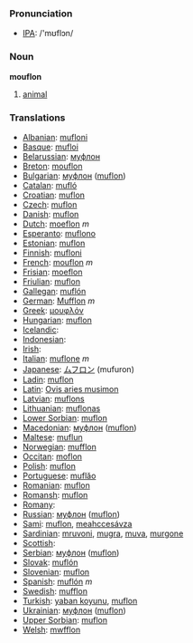 === Pronunciation ===
*[[w:IPA|IPA]]: /'mʊflɔn/

=== Noun ===

'''mouflon'''

# [[animal]]

=== Translations ===

*[[Albanian]]: [[mufloni]]
*[[Basque]]: [[mufloi]]
*[[Belarussian]]: [[муфлон]]
*[[Breton]]: [[mouflon]]
*[[Bulgarian]]: [[муфлон]] ([[muflon]])
*[[Catalan]]: [[mufló]]
*[[Croatian]]: [[muflon]]
*[[Czech]]: [[muflon]]
*[[Danish]]: [[muflon]]
*[[Dutch]]: [[moeflon]] ''m''
*[[Esperanto]]: [[muflono]]
*[[Estonian]]: [[muflon]]
*[[Finnish]]: [[mufloni]]
*[[French]]: [[mouflon]] ''m''
*[[Frisian]]: [[moeflon]]
*[[Friulian]]: [[muflon]]
*[[Gallegan]]: [[muflón]]
*[[German]]: [[Mufflon]] ''m''
*[[Greek]]: [[μουφλόν]] '' ''
*[[Hungarian]]: [[muflon]]
*[[Icelandic]]: [[]]
*[[Indonesian]]: [[]]
*[[Irish]]: [[]]
*[[Italian]]: [[muflone]] ''m''
*[[Japanese]]: [[ムフロン]] (mufuron)
*[[Ladin]]: [[muflon]]
*[[Latin]]: [[Ovis aries musimon]] '' ''
*[[Latvian]]: [[muflons]]
*[[Lithuanian]]: [[muflonas]]
*[[Lower Sorbian]]: [[muflon]]
*[[Macedonian]]: [[муфлон]] ([[muflon]])
*[[Maltese]]: [[muflun]]
*[[Norwegian]]: [[mufflon]]
*[[Occitan]]: [[moflon]]
*[[Polish]]: [[muflon]] '' ''
*[[Portuguese]]: [[muflăo]]
*[[Romanian]]: [[muflon]]
*[[Romansh]]: [[muflon]]
*[[Romany]]: [[]]
*[[Russian]]: [[муфлон]] ([[muflon]]) '' ''
*[[Sami]]: [[muflon]], [[meahccesávza]]
*[[Sardinian]]: [[mruvoni]], [[mugra]], [[muva]], [[murgone]]
*[[Scottish]]: [[]]
*[[Serbian]]: [[муфлон]] ([[muflon]])
*[[Slovak]]: [[muflón]]
*[[Slovenian]]: [[muflon]]
*[[Spanish]]: [[muflón]] ''m''
*[[Swedish]]: [[mufflon]]
*[[Turkish]]: [[yaban koyunu]], [[muflon]]
*[[Ukrainian]]: [[муфлон]] ([[muflon]])
*[[Upper Sorbian]]: [[muflon]]
*[[Welsh]]: [[mwfflon]]
